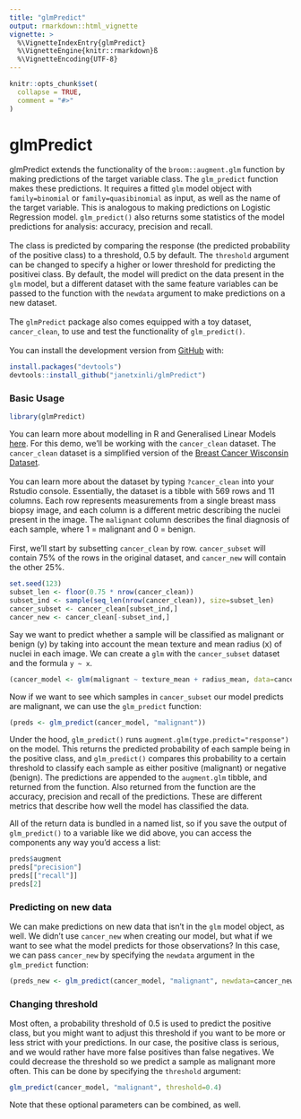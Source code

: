 ```yaml
---
title: "glmPredict"
output: rmarkdown::html_vignette
vignette: >
  %\VignetteIndexEntry{glmPredict}
  %\VignetteEngine{knitr::rmarkdown}ß
  %\VignetteEncoding{UTF-8}
---
```


```r
knitr::opts_chunk$set(
  collapse = TRUE,
  comment = "#>"
)
```

# glmPredict

glmPredict extends the functionality of the `broom::augment.glm` function by making predictions of the target variable class. The `glm_predict` function makes these predictions. It requires a fitted `glm` model object with `family=binomial` or `family=quasibinomial` as input, as well as the name of the target variable. This is analogous to making predictions on Logistic Regression model. `glm_predict()` also returns some statistics of the model predictions for analysis: accuracy, precision and recall.
<br><br>
The class is predicted by comparing the response (the predicted probability of the positive class) to a threshold, 0.5 by default. The `threshold` argument can be changed to specify a higher or lower threshold for predicting the positivei class. By default, the model will predict on the data present in the `glm` model, but a different dataset with the same feature variables can be passed to the function with the `newdata` argument to make predictions on a new dataset.
<br><br>
The `glmPredict` package also comes equipped with a toy dataset, `cancer_clean`, to use and test the functionality of `glm_predict()`. 
<br><br>
You can install the development version from [GitHub](https://github.com/janetxinli/glmPredict) with:

```r
install.packages("devtools")
devtools::install_github("janetxinli/glmPredict")
```

### Basic Usage

```r
library(glmPredict)
```

You can learn more about modelling in R and Generalised Linear Models [here](https://www.rdocumentation.org/packages/stats/versions/3.6.2/topics/glm). For this demo, we'll be working with the `cancer_clean` dataset. The `cancer_clean` dataset is a simplified version of the [Breast Cancer Wisconsin Dataset](https://archive.ics.uci.edu/ml/datasets/Breast+Cancer+Wisconsin+(Diagnostic)). 
<br><br>
You can learn more about the dataset by typing `?cancer_clean` into your Rstudio console. Essentially, the dataset is a tibble with 569 rows and 11 columns. Each row represents measurements from a single breast mass biopsy image, and each column is a different metric describing the nuclei present in the image. The `malignant` column describes the final diagnosis of each sample, where 1 = malignant and 0 = benign.
<br><br>
First, we'll start by subsetting `cancer_clean` by row. `cancer_subset` will contain 75% of the rows in the original dataset, and `cancer_new` will contain the other 25%.

```r
set.seed(123)
subset_len <- floor(0.75 * nrow(cancer_clean))
subset_ind <- sample(seq_len(nrow(cancer_clean)), size=subset_len)
cancer_subset <- cancer_clean[subset_ind,]
cancer_new <- cancer_clean[-subset_ind,]
```

Say we want to predict whether a sample will be classified as malignant or benign (y) by taking into account the mean texture and mean radius (x) of nuclei in each image. We can create a `glm` with the `cancer_subset` dataset and the formula `y ~ x`. 

```r
(cancer_model <- glm(malignant ~ texture_mean + radius_mean, data=cancer_subset, family="binomial"))
```

Now if we want to see which samples in `cancer_subset` our model predicts are malignant, we can use the `glm_predict` function:

```r
(preds <- glm_predict(cancer_model, "malignant"))
```

Under the hood, `glm_predict()` runs `augment.glm(type.predict="response")` on the model. This returns the predicted probability of each sample being in the positive class, and `glm_predict()` compares this probability to a certain threshold to classify each sample as either positive (malignant) or negative (benign). The predictions are appended to the `augment.glm` tibble, and returned from the function. Also returned from the function are the accuracy, precision and recall of the predictions. These are different metrics that describe how well the model has classified the data. 

All of the return data is bundled in a named list, so if you save the output of `glm_predict()` to a variable like we did above, you can access the components any way you'd access a list:

```r
preds$augment
preds["precision"]
preds[["recall"]]
preds[2]
```

### Predicting on new data

We can make predictions on new data that isn't in the `glm` model object, as well. We didn't use `cancer_new` when creating our model, but what if we want to see what the model predicts for those observations? In this case, we can pass `cancer_new` by specifying the `newdata` argument in the `glm_predict` function:

```r
(preds_new <- glm_predict(cancer_model, "malignant", newdata=cancer_new))
```

### Changing threshold

Most often, a probability threshold of 0.5 is used to predict the positive class, but you might want to adjust this threshold if you want to be more or less strict with your predictions. In our case, the positive class is serious, and we would rather have more false positives than false negatives. We could decrease the threshold so we predict a sample as malignant more often. This can be done by specifying the `threshold` argument:

```r
glm_predict(cancer_model, "malignant", threshold=0.4)
```

Note that these optional parameters can be combined, as well.
